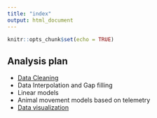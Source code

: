 ```yaml
---
title: "index"
output: html_document
---
```


```r
knitr::opts_chunk$set(echo = TRUE)
```

## Analysis plan

- [Data Cleaning](data-cleaning.html)
- Data Interpolation and Gap filling
- Linear models
- Animal movement models based on telemetry
- [Data visualization](data-visualization.html)